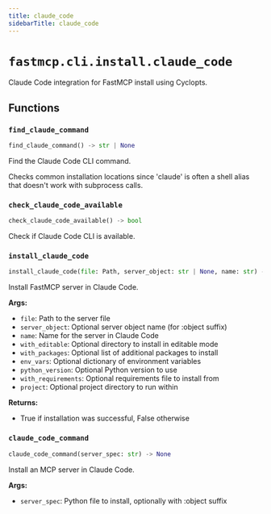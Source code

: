 ```yaml
---
title: claude_code
sidebarTitle: claude_code
---
```


# `fastmcp.cli.install.claude_code`


Claude Code integration for FastMCP install using Cyclopts.

## Functions

### `find_claude_command` <sup><a href="https://github.com/saintx/fastmcp/blob/main/src/fastmcp/cli/install/claude_code.py#L19" target="_blank"><Icon icon="github" style="width: 14px; height: 14px;" /></a></sup>

```python
find_claude_command() -> str | None
```


Find the Claude Code CLI command.

Checks common installation locations since 'claude' is often a shell alias
that doesn't work with subprocess calls.


### `check_claude_code_available` <sup><a href="https://github.com/saintx/fastmcp/blob/main/src/fastmcp/cli/install/claude_code.py#L67" target="_blank"><Icon icon="github" style="width: 14px; height: 14px;" /></a></sup>

```python
check_claude_code_available() -> bool
```


Check if Claude Code CLI is available.


### `install_claude_code` <sup><a href="https://github.com/saintx/fastmcp/blob/main/src/fastmcp/cli/install/claude_code.py#L72" target="_blank"><Icon icon="github" style="width: 14px; height: 14px;" /></a></sup>

```python
install_claude_code(file: Path, server_object: str | None, name: str) -> bool
```


Install FastMCP server in Claude Code.

**Args:**
- `file`: Path to the server file
- `server_object`: Optional server object name (for \:object suffix)
- `name`: Name for the server in Claude Code
- `with_editable`: Optional directory to install in editable mode
- `with_packages`: Optional list of additional packages to install
- `env_vars`: Optional dictionary of environment variables
- `python_version`: Optional Python version to use
- `with_requirements`: Optional requirements file to install from
- `project`: Optional project directory to run within

**Returns:**
- True if installation was successful, False otherwise


### `claude_code_command` <sup><a href="https://github.com/saintx/fastmcp/blob/main/src/fastmcp/cli/install/claude_code.py#L170" target="_blank"><Icon icon="github" style="width: 14px; height: 14px;" /></a></sup>

```python
claude_code_command(server_spec: str) -> None
```


Install an MCP server in Claude Code.

**Args:**
- `server_spec`: Python file to install, optionally with \:object suffix


